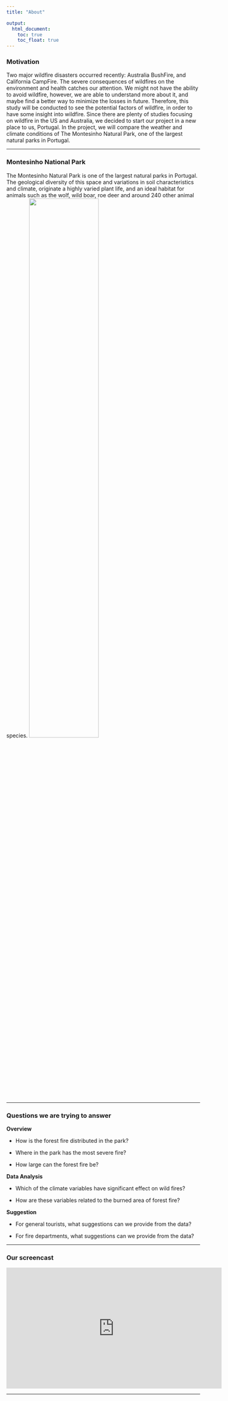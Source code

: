 ```yaml
---
title: "About"

output: 
  html_document:
    toc: true
    toc_float: true
---
```


### Motivation

Two major wildfire disasters occurred recently: Australia BushFire, and California CampFire. The severe consequences of wildfires on the environment and health catches our attention. We might not have the ability to avoid wildfire, however, we are able to understand more about it, and maybe find a better way to minimize the losses in future. Therefore, this study will be conducted to see the potential factors of wildfire, in order to have some insight into wildfire. Since there are plenty of studies focusing on wildfire in the US and Australia, we decided to start our project in a new place to us, Portugal. In the project, we will compare the weather and climate conditions of The Montesinho Natural Park, one of the largest natural parks in Portugal.

***

### Montesinho National Park

The Montesinho Natural Park is one of the largest natural parks in Portugal. The geological diversity of this space and variations in soil characteristics and climate, originate a highly varied plant life, and an ideal habitat for animals such as the wolf, wild boar, roe deer and around 240 other animal species.
<img src="picture/park.jpg" style="width:60%">

***

### Questions we are trying to answer

**Overview**

* How is the forest fire distributed in the park?

* Where in the park has the most severe fire?

* How large can the forest fire be?


**Data Analysis** 

* Which of the climate variables have significant effect on wild fires?

* How are these variables related to the burned area of forest fire?


**Suggestion** 

* For general tourists, what suggestions can we provide from the data? 

* For fire departments, what suggestions can we provide from the data?

***

### Our screencast

<iframe width="560" height="315" src="http://www.youtube.com/embed/9bZkp7q19f0?rel=0" frameborder="0" allowfullscreen></iframe>

***







